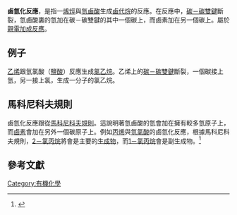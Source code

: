 '''鹵氫化反應'''，是指一[[烯烃|烯烴]]與[[卤化氢|氫鹵酸]]生成[[卤代烷烃|鹵代烷]]的反應。在反應中，[[碳－碳键|碳－碳雙鍵]]斷裂，氫鹵酸裏的氫加在碳－碳雙鍵的其中一個碳上，而鹵素加在另一個碳上。屬於[[亲电加成反应|親電加成反應]]。

== 例子 ==
[[乙烯|乙烯]]跟氫氯酸（[[盐酸|鹽酸]]）反應生成[[氯乙烷|氯乙烷]]。乙烯上的[[碳－碳键|碳－碳雙鍵]]斷裂，一個碳接上氫，另一接上氯，生成一分子的氯乙烷。

== 馬科尼科夫規則 ==
鹵氫化反應跟從[[马氏规则|馬科尼科夫規則]]。這說明著氫鹵酸的氫會加在擁有較多氫原子上，而[[卤素|鹵素]]會加在另外一個碳原子上。例如[[丙烯|丙烯]]與[[盐酸|氫氯酸]]的鹵氫化反應，根據馬科尼科夫規則，[[2-氯丙烷|2－氯丙烷]]將會是主要的[[产物_(化学)|生成物]]，而[[氯丙烷|1－氯丙烷]]會是副生成物。<ref>{{Cite web|title=Additions to alkenes:Regiochemistry|url=http://www.personal.psu.edu/the1/addregi.htm|accessdate=|author=|date=|format=|publisher=|language=|archive-date=2020-02-19|archive-url=https://web.archive.org/web/20200219215153/http://www.personal.psu.edu/the1/addregi.htm|dead-url=no}}</ref>

== 參考文獻 ==
{{reflist}}

[[Category:有機化學|Category:有機化學]]